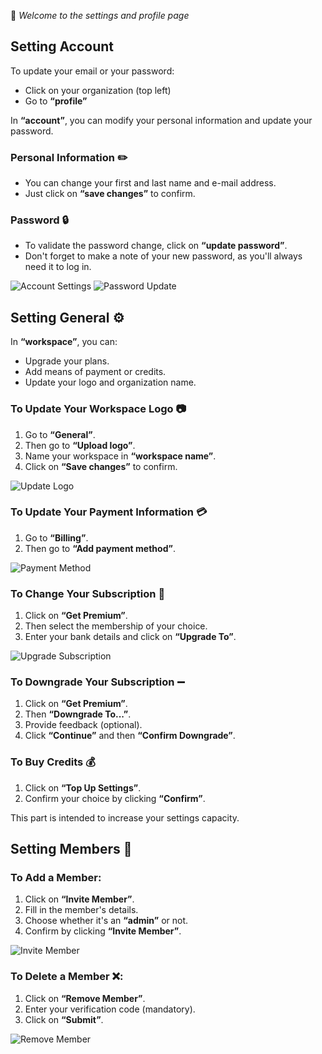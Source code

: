 👋 *Welcome to the settings and profile page*

## Setting Account

To update your email or your password:

- Click on your organization (top left)
- Go to **“profile”**

In **“account”**, you can modify your personal information and update your password.

### Personal Information ✏️

- You can change your first and last name and e-mail address.
- Just click on **“save changes”** to confirm.

### Password 🔒

- To validate the password change, click on **“update password”**.
- Don't forget to make a note of your new password, as you'll always need it to log in.

<img src="/images/settings/Capture_decran_2025-01-06_a_17.03.57.png" alt="Account Settings" />

<img src="/images/settings/Capture_decran_2025-01-06_a_17.11.14.png" alt="Password Update" />

## Setting General ⚙️

In **“workspace”**, you can:

- Upgrade your plans.
- Add means of payment or credits.
- Update your logo and organization name.

### To Update Your Workspace Logo 📷

1. Go to **“General”**.
2. Then go to **“Upload logo”**.
3. Name your workspace in **“workspace name”**.
4. Click on **“Save changes”** to confirm.

<img src="/images/settings/Capture_decran_2025-01-06_a_17.14.15.png" alt="Update Logo" />

### To Update Your Payment Information 💳

1. Go to **“Billing”**.
2. Then go to **“Add payment method”**.

<img src="/images/settings/Capture_decran_2025-01-06_a_17.14.38.png" alt="Payment Method" />

### To Change Your Subscription 💼

1. Click on **“Get Premium”**.
2. Then select the membership of your choice.
3. Enter your bank details and click on **“Upgrade To”**.

<img src="/images/settings/Capture_decran_2025-01-06_a_17.14.51.png" alt="Upgrade Subscription" />

### To Downgrade Your Subscription ➖

1. Click on **“Get Premium”**.
2. Then **“Downgrade To...”**.
3. Provide feedback (optional).
4. Click **“Continue”** and then **“Confirm Downgrade”**.

### To Buy Credits 💰

1. Click on **“Top Up Settings”**.
2. Confirm your choice by clicking **“Confirm”**.

This part is intended to increase your settings capacity.

## Setting Members 👥

### To Add a Member:

1. Click on **“Invite Member”**.
2. Fill in the member's details.
3. Choose whether it's an **“admin”** or not.
4. Confirm by clicking **“Invite Member”**.

<img src="/images/settings/Capture_decran_2025-01-06_a_17.17.30.png" alt="Invite Member" />

### To Delete a Member ❌:

1. Click on **“Remove Member”**.
2. Enter your verification code (mandatory).
3. Click on **“Submit”**.

<img src="/images/settings/Capture_decran_2025-01-06_a_17.21.10.png" alt="Remove Member" />

